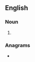 ==English==

===Noun===
{{head|en|noun form}}

# {{plural of|backing|lang=en}}

===Anagrams===
* {{anagrams|en|a=abcgikns|king cabs|singback}}